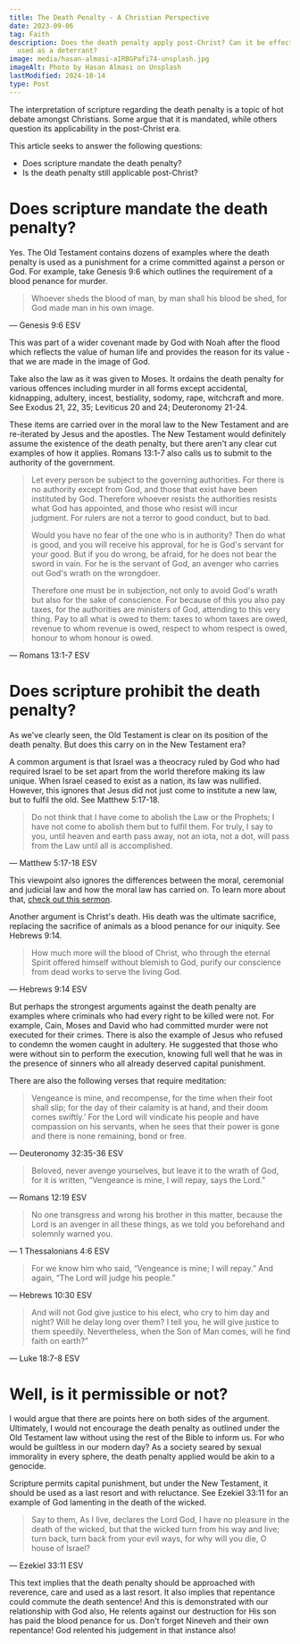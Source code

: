 ```yaml
---
title: The Death Penalty - A Christian Perspective
date: 2023-09-06
tag: Faith
description: Does the death penalty apply post-Christ? Can it be effectively
  used as a deterrant?
image: media/hasan-almasi-aIRBGPafi74-unsplash.jpg
imageAlt: Photo by Hasan Almasi on Unsplash
lastModified: 2024-10-14
type: Post
---
```


The interpretation of scripture regarding the death penalty is a topic of hot debate amongst Christians. Some argue that it is mandated, while others question its applicability in the post-Christ era.

This article seeks to answer the following questions:

- Does scripture mandate the death penalty?
- Is the death penalty still applicable post-Christ?

# Does scripture mandate the death penalty?

Yes. The Old Testament contains dozens of examples where the death penalty is used as a punishment for a crime committed against a person or God. For example, take Genesis 9:6 which outlines the requirement of a blood penance for murder.

> Whoever sheds the blood of man, by man shall his blood be shed, for God made man in his own image.

— Genesis 9:6 ESV

This was part of a wider covenant made by God with Noah after the flood which reflects the value of human life and provides the reason for its value - that we are made in the image of God.

Take also the law as it was given to Moses. It ordains the death penalty for various offences including murder in all forms except accidental, kidnapping, adultery, incest, bestiality, sodomy, rape, witchcraft and more. See Exodus 21, 22, 35; Leviticus 20 and 24; Deuteronomy 21-24.

These items are carried over in the moral law to the New Testament and are re-iterated by Jesus and the apostles. The New Testament would definitely assume the existence of the death penalty, but there aren't any clear cut examples of how it applies. Romans 13:1-7 also calls us to submit to the authority of the government.

> Let every person be subject to the governing authorities. For there is no authority except from God, and those that exist have been instituted by God. Therefore whoever resists the authorities resists what God has appointed, and those who resist will incur judgment. For rulers are not a terror to good conduct, but to bad.
>
> Would you have no fear of the one who is in authority? Then do what is good, and you will receive his approval, for he is God's servant for your good. But if you do wrong, be afraid, for he does not bear the sword in vain. For he is the servant of God, an avenger who carries out God's wrath on the wrongdoer.
>
> Therefore one must be in subjection, not only to avoid God's wrath but also for the sake of conscience. For because of this you also pay taxes, for the authorities are ministers of God, attending to this very thing. Pay to all what is owed to them: taxes to whom taxes are owed, revenue to whom revenue is owed, respect to whom respect is owed, honour to whom honour is owed.

— Romans 13:1-7 ESV

# Does scripture prohibit the death penalty?

As we've clearly seen, the Old Testament is clear on its position of the death penalty. But does this carry on in the New Testament era?

A common argument is that Israel was a theocracy ruled by God who had required Israel to be set apart from the world therefore making its law unique. When Israel ceased to exist as a nation, its law was nullified. However, this ignores that Jesus did not just come to institute a new law, but to fulfil the old. See Matthew 5:17-18.

> Do not think that I have come to abolish the Law or the Prophets; I have not come to abolish them but to fulfil them. For truly, I say to you, until heaven and earth pass away, not an iota, not a dot, will pass from the Law until all is accomplished.

— Matthew 5:17-18 ESV

This viewpoint also ignores the differences between the moral, ceremonial and judicial law and how the moral law has carried on. To learn more about that, [check out this sermon](https://www.youtube.com/watch?v=Ohz_Z4yJyKM&list=PLp88AentmvGOYgMkbg7U3OAr5z0ph16_i&index=10).

Another argument is Christ's death. His death was the ultimate sacrifice, replacing the sacrifice of animals as a blood penance for our iniquity. See Hebrews 9:14.

> How much more will the blood of Christ, who through the eternal Spirit offered himself without blemish to God, purify our conscience from dead works to serve the living God.

— Hebrews 9:14 ESV

But perhaps the strongest arguments against the death penalty are examples where criminals who had every right to be killed were not. For example, Cain, Moses and David who had committed murder were not executed for their crimes. There is also the example of Jesus who refused to condemn the women caught in adultery. He suggested that those who were without sin to perform the execution, knowing full well that he was in the presence of sinners who all already deserved capital punishment.

There are also the following verses that require meditation:

> Vengeance is mine, and recompense, for the time when their foot shall slip; for the day of their calamity is at hand, and their doom comes swiftly.’ For the Lord will vindicate his people and have compassion on his servants, when he sees that their power is gone and there is none remaining, bond or free.

— Deuteronomy 32:35-36 ESV

> Beloved, never avenge yourselves, but leave it to the wrath of God, for it is written, “Vengeance is mine, I will repay, says the Lord.”

— Romans 12:19 ESV

> No one transgress and wrong his brother in this matter, because the Lord is an avenger in all these things, as we told you beforehand and solemnly warned you.

— 1 Thessalonians 4:6 ESV

> For we know him who said, “Vengeance is mine; I will repay.” And again, “The Lord will judge his people.”

— Hebrews 10:30 ESV

> And will not God give justice to his elect, who cry to him day and night? Will he delay long over them? I tell you, he will give justice to them speedily. Nevertheless, when the Son of Man comes, will he find faith on earth?”

— Luke 18:7-8 ESV

# Well, is it permissible or not?

I would argue that there are points here on both sides of the argument. Ultimately, I would not encourage the death penalty as outlined under the Old Testament law without using the rest of the Bible to inform us. For who would be guiltless in our modern day? As a society seared by sexual immorality in every sphere, the death penalty applied would be akin to a genocide.

Scripture permits capital punishment, but under the New Testament, it should be used as a last resort and with reluctance. See Ezekiel 33:11 for an example of God lamenting in the death of the wicked.

> Say to them, As I live, declares the Lord God, I have no pleasure in the death of the wicked, but that the wicked turn from his way and live; turn back, turn back from your evil ways, for why will you die, O house of Israel?

— Ezekiel 33:11 ESV

This text implies that the death penalty should be approached with reverence, care and used as a last resort. It also implies that repentance could commute the death sentence! And this is demonstrated with our relationship with God also, He relents against our destruction for His son has paid the blood penance for us. Don't forget Nineveh and their own repentance! God relented his judgement in that instance also!
